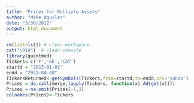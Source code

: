```yaml
---
title: "Prices for Multiple Assets"
author: "Mike Aguilar"
date: "3/30/2022"
output: html_document
---
```



<!-- ### Prices for Multiple Assets (v1) -->
```r
rm(list=ls()) # clear workspace
cat("\014")  # clear console
library(quantmod)
Tickers<-c('F','GE','CAT')
startd = "2015-01-01"
endd = "2021-04-30"
TickersReturned<-getSymbols(Tickers,from=startd,to=endd,src='yahoo')
Prices = do.call(merge,lapply(Tickers, function(x) Ad(get(x))))
Prices = na.omit(Prices[-1,])
colnames(Prices)<-Tickers
```
